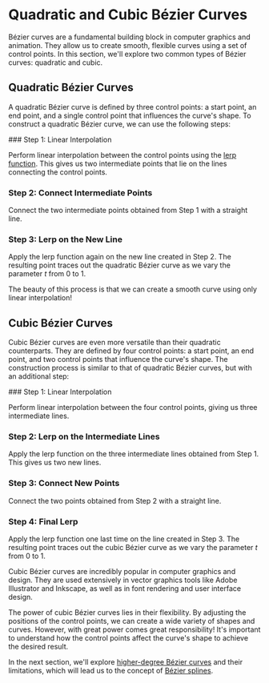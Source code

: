 
# Quadratic and Cubic Bézier Curves

Bézier curves are a fundamental building block in computer graphics and animation. They allow us to create smooth, flexible curves using a set of control points. In this section, we'll explore two common types of Bézier curves: quadratic and cubic.

## Quadratic Bézier Curves

A quadratic Bézier curve is defined by three control points: a start point, an end point, and a single control point that influences the curve's shape. To construct a quadratic Bézier curve, we can use the following steps:

<Steps>
### Step 1: Linear Interpolation

Perform linear interpolation between the control points using the [lerp function](/bezier-curves/linear-interpolation). This gives us two intermediate points that lie on the lines connecting the control points.

### Step 2: Connect Intermediate Points

Connect the two intermediate points obtained from Step 1 with a straight line.

### Step 3: Lerp on the New Line

Apply the lerp function again on the new line created in Step 2. The resulting point traces out the quadratic Bézier curve as we vary the parameter $t$ from 0 to 1.
</Steps>

The beauty of this process is that we can create a smooth curve using only linear interpolation!

## Cubic Bézier Curves

Cubic Bézier curves are even more versatile than their quadratic counterparts. They are defined by four control points: a start point, an end point, and two control points that influence the curve's shape. The construction process is similar to that of quadratic Bézier curves, but with an additional step:

<Steps>
### Step 1: Linear Interpolation

Perform linear interpolation between the four control points, giving us three intermediate lines.

### Step 2: Lerp on the Intermediate Lines

Apply the lerp function on the three intermediate lines obtained from Step 1. This gives us two new lines.

### Step 3: Connect New Points

Connect the two points obtained from Step 2 with a straight line.

### Step 4: Final Lerp

Apply the lerp function one last time on the line created in Step 3. The resulting point traces out the cubic Bézier curve as we vary the parameter $t$ from 0 to 1.
</Steps>

<Callout>
Cubic Bézier curves are incredibly popular in computer graphics and design. They are used extensively in vector graphics tools like Adobe Illustrator and Inkscape, as well as in font rendering and user interface design.
</Callout>

The power of cubic Bézier curves lies in their flexibility. By adjusting the positions of the control points, we can create a wide variety of shapes and curves. However, with great power comes great responsibility! It's important to understand how the control points affect the curve's shape to achieve the desired result.

In the next section, we'll explore [higher-degree Bézier curves](/bezier-curves/higher-degree-bezier) and their limitations, which will lead us to the concept of [Bézier splines](/bezier-splines).